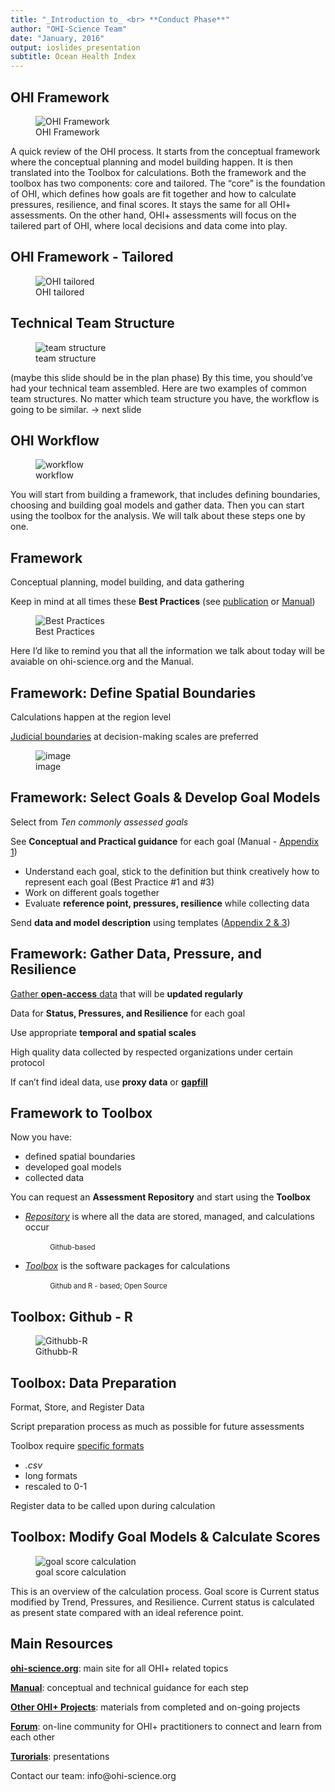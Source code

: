 ```yaml
---
title: "_Introduction to_ <br> **Conduct Phase**"
author: "OHI-Science Team"
date: "January, 2016"
output: ioslides_presentation
subtitle: Ocean Health Index
---
```


## OHI Framework
![OHI Framework](https://docs.google.com/drawings/d/1XAx6M3Qh5EWEG8CIXykFr7dskVTttBdLOBPguIVZ-pk/pub?w=624&h=480)

<div class="notes">
A quick review of the OHI process. It starts from the conceptual framework where the conceptual planning and model building happen. It is then translated into the Toolbox for calculations. Both the framework and the toolbox has two components: core and tailored. The "core" is the foundation of OHI, which defines how goals are fit together and how to calculate pressures, resilience, and final scores. It stays the same for all OHI+ assessments. On the other hand, OHI+ assessments will focus on the tailered part of OHI, where local decisions and data come into play. 

</div>


## OHI Framework - Tailored
![OHI tailored](https://docs.google.com/drawings/d/1-H2uHSNf1Qk3O5sudhQHREy8F_OZpnobzTKHm2i-sHM/pub?w=624&h=480)

## Technical Team Structure
![team structure](https://docs.google.com/drawings/d/1akDCmVFkQNQxDM2DARaZKFUWwZ75dC5H45heuD14Xvg/pub?w=960&h=500)

<div class="notes">
(maybe this slide should be in the plan phase) By this time, you should've had your technical team assembled. Here are two examples of common team structures. No matter which team structure you have, the workflow is going to be similar. -> next slide

</div>


## OHI Workflow
![workflow](https://docs.google.com/drawings/d/1NCcfc24vlQjL4PJ4MltPmIgjgshfTkrZuUTcIqDUHeI/pub?w=960&h=500)

<div class="notes">
You will start from building a framework, that includes defining boundaries, choosing and building goal models and gather data. Then you can start using the toolbox for the analysis. We will talk about these steps one by one. 
</div>

## Framework
Conceptual planning, model building, and data gathering

Keep in mind at all times these **Best Practices** (see [publication](https://peerj.com/articles/1503/) or [Manual](http://ohi-science.org/manual/#best-practices-for-ohi-assessments))

 ![Best Practices](https://docs.google.com/drawings/d/1dUFAOVa2JfbKHyaq98yDYdtcDuEPyr10uNB_auz_Pdc/pub?w=768&h=420)

<div class="notes">
Here I'd like to remind you that all the information we talk about today will be avaiable on ohi-science.org and the Manual. 

</div>

## Framework: Define Spatial Boundaries
Calculations happen at the region level

[Judicial boundaries](http://ohi-science.org/manual/#defining-spatial-boundaries) at decision-making scales are preferred 

![image](https://docs.google.com/drawings/d/17qXZ8Ah6WPYhP1_RQOsIA5gHBNlP8mGAFcDIxkizM58/pub?w=960&h=420)

## Framework: Select Goals & Develop Goal Models 
Select from _Ten commonly assessed goals_

See **Conceptual and Practical guidance** for each goal (Manual - [Appendix 1](http://ohi-science.org/manual/#appendix-1-goal-models-reference-points-and-pressure-and-resilience))

  - Understand each goal, stick to the definition but think creatively how to represent each goal (Best Practice #1 and #3)
  - Work on different goals together
  - Evaluate **reference point, pressures, resilience** while collecting data 
  
Send **data and model description** using templates ([Appendix 2 & 3](http://ohi-science.org/manual/#appendix-2-instructions-for-preparing-data-files-for-the-ohi-toolbox))

## Framework: Gather Data, Pressure, and Resilience
[Gather **open-access** data](http://ohi-science.org/manual/#discovering-and-gathering-input-information) that will be **updated regularly**

Data for **Status, Pressures, and Resilience** for each goal

Use appropriate **temporal and spatial scales**

High quality data collected by respected organizations under certain protocol

If can't find ideal data, use **proxy data** or [**gapfill**](http://ohi-science.org/manual/#gapfilling)

## Framework to Toolbox
Now you have:

- defined spatial boundaries
- developed goal models
- collected data

You can request an **Assessment Repository** and start using the **Toolbox**

- [_Repository_](http://ohi-science.org/manual/#file-system-organization) is where all the data are stored, managed, and calculations occur
   
   &nbsp;&nbsp; &nbsp; &nbsp;&nbsp; &nbsp; <span style="font-size:80%"> Github-based </span>
 
- [_Toolbox_](http://ohi-science.org/manual/#the-ocean-health-index-toolbox) is the software packages for calculations

   &nbsp;&nbsp; &nbsp; &nbsp;&nbsp; &nbsp; <span style="font-size:80%"> Github and R - based; Open Source </span>

  
## Toolbox: Github - R 

![Githubb-R](https://docs.google.com/drawings/d/1iwVUEBSlFEfSCi8Pw2sMgTl5zANkjcSCGE83kGxElaY/pub?h=500)


## Toolbox: Data Preparation 
Format, Store, and Register Data 

Script preparation process as much as possible for future assessments 

Toolbox require [specific formats](http://ohi-science.org/manual/#formatting-data-for-the-toolbox)

  - _.csv_ 
  - long formats
  - rescaled to 0-1 
  
Register data to be called upon during calculation

## Toolbox: Modify Goal Models & Calculate Scores

![goal score calculation](https://docs.google.com/drawings/d/1t0SEZbFl8hhXrOdTRC-JKL1humnnmzdTDs5NL16anio/pub?w=860&h=540)

<div class="notes">
This is an overview of the calculation process. Goal score is Current status modified by Trend, Pressures, and Resilience. Current status is calculated as present state compared with an ideal reference point. 

 
## Main Resources 

[**ohi-science.org**](ohi-science.org): main site for all OHI+ related topics

[**Manual**](http://ohi-science.org/manual/): conceptual and technical guidance for each step 

[**Other OHI+ Projects**](http://ohi-science.org/projects/): materials from completed and on-going projects 

[**Forum**](http://ohi-science.org/forum/): on-line community for OHI+ practitioners to connect and learn from each other

[**Turorials**](http://ohi-science.org/resources/downloads/): presentations

Contact our team: info@ohi-science.org




